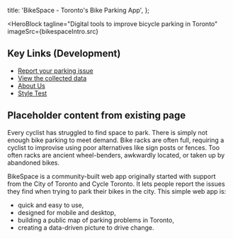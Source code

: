 
  title: 'BikeSpace - Toronto\'s Bike Parking App',
};

<HeroBlock 
  tagline="Digital tools to improve bicycle parking in Toronto"
  imageSrc={bikespaceIntro.src}
></HeroBlock>

## Key Links (Development)

* [Report your parking issue](/submission)
* [View the collected data](/dashboard)
* [About Us](/about)
* [Style Test](/style-test)


## Placeholder content from existing page

Every cyclist has struggled to find space to park. There is simply not enough bike parking to meet demand. Bike racks are often full, requiring a cyclist to improvise using poor alternatives like sign posts or fences. Too often racks are ancient wheel-benders, awkwardly located, or taken up by abandoned bikes.

BikeSpace is a community-built web app originally started with support from the City of Toronto and Cycle Toronto. It lets people report the issues they find when trying to park their bikes in the city. This simple web app is:

* quick and easy to use,
* designed for mobile and desktop,
* building a public map of parking problems in Toronto,
* creating a data-driven picture to drive change.

